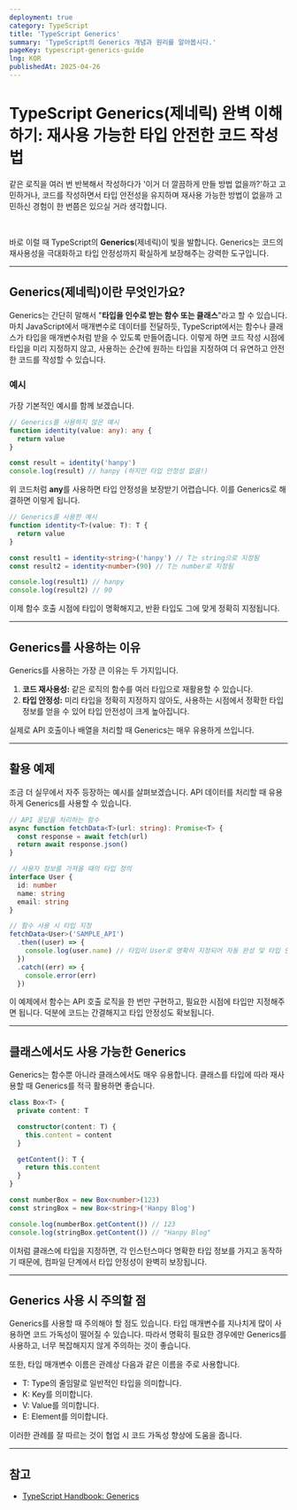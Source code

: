 ```yaml
---
deployment: true
category: TypeScript
title: 'TypeScript Generics'
summary: 'TypeScript의 Generics 개념과 원리를 알아봅시다.'
pageKey: typescript-generics-guide
lng: KOR
publishedAt: 2025-04-26
---
```


# TypeScript Generics(제네릭) 완벽 이해하기: 재사용 가능한 타입 안전한 코드 작성법

같은 로직을 여러 번 반복해서 작성하다가 '이거 더 깔끔하게 만들 방법 없을까?'하고 고민하거나, 코드를 작성하면서 타입 안전성을 유지하며 재사용 가능한 방법이 없을까 고민하신 경험이 한 번쯤은 있으실 거라 생각합니다.

<br />

바로 이럴 때 TypeScript의 **Generics**(제네릭)이 빛을 발합니다. Generics는 코드의 재사용성을 극대화하고 타입 안정성까지 확실하게 보장해주는 강력한 도구입니다.

---

## Generics(제네릭)이란 무엇인가요?

Generics는 간단히 말해서 "**타입을 인수로 받는 함수 또는 클래스**"라고 할 수 있습니다. 마치 JavaScript에서 매개변수로 데이터를 전달하듯, TypeScript에서는 함수나 클래스가 타입을 매개변수처럼 받을 수 있도록 만들어줍니다. 이렇게 하면 코드 작성 시점에 타입을 미리 지정하지 않고, 사용하는 순간에 원하는 타입을 지정하여 더 유연하고 안전한 코드를 작성할 수 있습니다.

### 예시

가장 기본적인 예시를 함께 보겠습니다.

```typescript title="Generics" showLineNumbers
// Generics를 사용하지 않은 예시
function identity(value: any): any {
  return value
}

const result = identity('hanpy')
console.log(result) // hanpy (하지만 타입 안정성 없음!)
```

위 코드처럼 **any**를 사용하면 타입 안정성을 보장받기 어렵습니다. 이를 Generics로 해결하면 이렇게 됩니다.

```typescript title="Generics" showLineNumbers
// Generics를 사용한 예시
function identity<T>(value: T): T {
  return value
}

const result1 = identity<string>('hanpy') // T는 string으로 지정됨
const result2 = identity<number>(90) // T는 number로 지정됨

console.log(result1) // hanpy
console.log(result2) // 90
```

이제 함수 호출 시점에 타입이 명확해지고, 반환 타입도 그에 맞게 정확히 지정됩니다.

---

## Generics를 사용하는 이유

Generics를 사용하는 가장 큰 이유는 두 가지입니다.

1. **코드 재사용성:** 같은 로직의 함수를 여러 타입으로 재활용할 수 있습니다.
2. **타입 안정성:** 미리 타입을 정확히 지정하지 않아도, 사용하는 시점에서 정확한 타입 정보를 얻을 수 있어 타입 안전성이 크게 높아집니다.

실제로 API 호출이나 배열을 처리할 때 Generics는 매우 유용하게 쓰입니다.

---

## 활용 예제

조금 더 실무에서 자주 등장하는 예시를 살펴보겠습니다. API 데이터를 처리할 때 유용하게 Generics를 사용할 수 있습니다.

```typescript title="Generics" showLineNumbers
// API 응답을 처리하는 함수
async function fetchData<T>(url: string): Promise<T> {
  const response = await fetch(url)
  return await response.json()
}

// 사용자 정보를 가져올 때의 타입 정의
interface User {
  id: number
  name: string
  email: string
}

// 함수 사용 시 타입 지정
fetchData<User>('SAMPLE_API')
  .then((user) => {
    console.log(user.name) // 타입이 User로 명확히 지정되어 자동 완성 및 타입 안전성 제공
  })
  .catch((err) => {
    console.error(err)
  })
```

이 예제에서 함수는 API 호출 로직을 한 번만 구현하고, 필요한 시점에 타입만 지정해주면 됩니다. 덕분에 코드는 간결해지고 타입 안정성도 확보됩니다.

---

## 클래스에서도 사용 가능한 Generics

Generics는 함수뿐 아니라 클래스에서도 매우 유용합니다. 클래스를 타입에 따라 재사용할 때 Generics를 적극 활용하면 좋습니다.

```typescript title="Generics" showLineNumbers
class Box<T> {
  private content: T

  constructor(content: T) {
    this.content = content
  }

  getContent(): T {
    return this.content
  }
}

const numberBox = new Box<number>(123)
const stringBox = new Box<string>('Hanpy Blog')

console.log(numberBox.getContent()) // 123
console.log(stringBox.getContent()) // "Hanpy Blog"
```

이처럼 클래스에 타입을 지정하면, 각 인스턴스마다 명확한 타입 정보를 가지고 동작하기 때문에, 컴파일 단계에서 타입 안정성이 완벽히 보장됩니다.

---

## Generics 사용 시 주의할 점

Generics를 사용할 때 주의해야 할 점도 있습니다. 타입 매개변수를 지나치게 많이 사용하면 코드 가독성이 떨어질 수 있습니다. 따라서 명확히 필요한 경우에만 Generics를 사용하고, 너무 복잡해지지 않게 주의하는 것이 좋습니다.

또한, 타입 매개변수 이름은 관례상 다음과 같은 이름을 주로 사용합니다.

- T: Type의 줄임말로 일반적인 타입을 의미합니다.
- K: Key를 의미합니다.
- V: Value를 의미합니다.
- E: Element를 의미합니다.

이러한 관례를 잘 따르는 것이 협업 시 코드 가독성 향상에 도움을 줍니다.

---

## 참고

- [TypeScript Handbook: Generics](https://www.typescriptlang.org/docs/handbook/2/generics.html)
